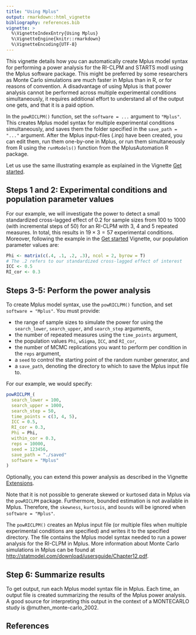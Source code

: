 ---
title: "Using Mplus"
output: rmarkdown::html_vignette
bibliography: references.bib
vignette: >
  %\VignetteIndexEntry{Using Mplus}
  %\VignetteEngine{knitr::rmarkdown}
  %\VignetteEncoding{UTF-8}
---
This vignette details how you can automatically create Mplus model syntax for performing a power analysis for the RI-CLPM and STARTS modl using the Mplus software package. This might be preferred by some researchers as Monte Carlo simulations are much faster in Mplus than in R, or for reasons of convention. A disadvantage of using Mplus is that power analysis cannot be performed across multiple experimental conditions simultaneously, it requires additional effort to understand all of the output one gets, and that it is a paid option.

In the `powRICLPM()` function, set the `software = ...` argument to `"Mplus"`. This creates Mplus model syntax for multiple experimental conditions simultaneously, and saves them the folder specified in the `save_path = "..."` argument. After the Mplus input-files (.inp) have been created, you can edit them, run them one-by-one in Mplus, or run them simultaneously from R using the `runModels()` function from the MplusAutomation R package. 

Let us use the same illustrating example as explained in the Vignette [Get started](https://jeroendmulder.github.io/powRICLPM/articles/start.html). 

## Steps 1 and 2: Experimental conditions and population parameter values  
For our example, we will investigate the power to detect a small standardized cross-lagged effect of $0.2$ for sample sizes from 100 to 1000 (with incremental steps of 50) for an RI-CLPM with 3, 4 and 5 repeated measures. In total, this results in $19 \times 3 = 57$ experimental conditions. Moreover, following the example in the [Get started](https://jeroendmulder.github.io/powRICLPM/articles/start.html) Vignette, our population parameter values are:

```{r preparation, eval = FALSE}
Phi <- matrix(c(.4, .1, .2, .3), ncol = 2, byrow = T) 
# The .2 refers to our standardized cross-lagged effect of interest
ICC <- 0.5
RI_cor <- 0.3
```

## Steps 3-5: Perform the power analysis
To create Mplus model syntax, use the `powRICLPM()` function, and set `software = "Mplus"`. You must provide:

- the range of sample sizes to simulate the power for using the `search_lower`, `search_upper`, and `search_step` arguments,
- the number of repeated measures using the `time_points` argument, 
- the population values `Phi`, `wSigma`, `ICC`, and `RI_cor`,
- the number of MCMC replications you want to perform per condition in the `reps` argument,
- a `seed` to control the starting point of the random number generator, and
- a `save_path`, denoting the directory to which to save the Mplus input file to. 

For our example, we would specify:

```{r analysis, eval = F}
powRICLPM_(
  search_lower = 100,
  search_upper = 1000,
  search_step = 50,
  time_points = c(3, 4, 5),
  ICC = 0.5,
  RI_cor = 0.3,
  Phi = Phi,
  within_cor = 0.3,
  reps = 10000,
  seed = 123456,
  save_path = "./saved"
  software = "Mplus"
)
```

Optionally, you can extend this power analysis as described in the Vignette [Extensions](https://jeroendmulder.github.io/powRICLPM/articles/extensions.html). 

::: {.callout-warning}
Note that it is not possible to generate skewed or kurtosed data in Mplus via the `powRICLPM` package. Furthermore, bounded estimation is not available in Mplus. Therefore, the `skewness`, `kurtosis`, and `bounds` will be ignored when `software = "Mplus"`. 
:::

The `powRICLPM()` creates an Mplus input file (or multiple files when multiple experimental conditions are specified) and writes it to the specified directory. The file contains the Mplus model syntax needed to run a power analysis for the RI-CLPM in Mplus. More information about Monte Carlo simulations in Mplus can be found at [http://statmodel.com/download/usersguide/Chapter12.pdf](http://statmodel.com/download/usersguide/Chapter12.pdf).

## Step 6: Summarize results
To get output, run each Mplus model syntax file in Mplus. Each time, an output file is created summarizing the results of the Mplus power analysis. A good source for interpreting this output in the context of a MONTECARLO study is @muthen_monte-carlo_2002.

## References
